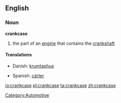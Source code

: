 ==English==
===Noun===
'''crankcase'''
#the part of an [[engine]] that contains the [[crankshaft]]

====Translations====
{{top}}
*Danish: [[krumtaphus]]
{{mid}}
*Spanish: [[cárter]] <!--needs checking-->
{{bottom}}

[[Category:Automotive]]

[[io:crankcase]]
[[pl:crankcase]]
[[ta:crankcase]]
[[zh:crankcase]]